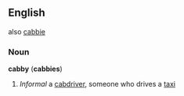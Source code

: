 ==English==
also [[cabbie]]
===Noun===
'''cabby''' ('''cabbies''')
#''Informal'' a [[cabdriver]], someone who drives a [[taxi]]